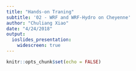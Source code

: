 ```yaml
---
title: "Hands-on Traning"
subtitle: '02 - WRF and WRF-Hydro on Cheyenne'
author: "Chuliang Xiao"
date: "4/24/2018"
output: 
  ioslides_presentation:
    widescreen: true
---
```


```r
knitr::opts_chunk$set(echo = FALSE)
```


